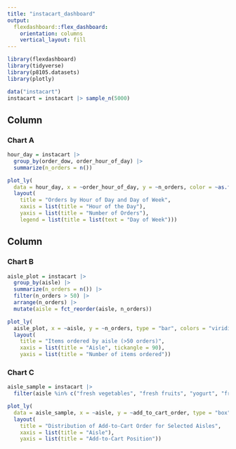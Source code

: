 ```yaml
---
title: "instacart_dashboard"
output: 
  flexdashboard::flex_dashboard:
    orientation: columns
    vertical_layout: fill
---
```


```r
library(flexdashboard)
library(tidyverse)
library(p8105.datasets)
library(plotly)

data("instacart")
instacart = instacart |> sample_n(5000)
```

Column {data-width=600}
-----------------------------------------------------------------------

### Chart A

```r
hour_day = instacart |>
  group_by(order_dow, order_hour_of_day) |>
  summarize(n_orders = n())

plot_ly(
  data = hour_day, x = ~order_hour_of_day, y = ~n_orders, color = ~as.factor(order_dow), type = "scatter", mode = "markers") |>
  layout(
    title = "Orders by Hour of Day and Day of Week",
    xaxis = list(title = "Hour of the Day"),
    yaxis = list(title = "Number of Orders"),
    legend = list(title = list(text = "Day of Week")))
```

Column {data-width=400}
-----------------------------------------------------------------------

### Chart B

```r
aisle_plot = instacart |>
  group_by(aisle) |>
  summarize(n_orders = n()) |>
  filter(n_orders > 50) |>
  arrange(n_orders) |>
  mutate(aisle = fct_reorder(aisle, n_orders)) 

plot_ly(
  aisle_plot, x = ~aisle, y = ~n_orders, type = "bar", colors = "viridis") |>
  layout(
    title = "Items ordered by aisle (>50 orders)",
    xaxis = list(title = "Aisle", tickangle = 90),
    yaxis = list(title = "Number of items ordered"))
```

### Chart C

```r
aisle_sample = instacart |>
  filter(aisle %in% c("fresh vegetables", "fresh fruits", "yogurt", "frozen meals"))

plot_ly(
  data = aisle_sample, x = ~aisle, y = ~add_to_cart_order, type = "box", colors = "viridis") |>
  layout(
    title = "Distribution of Add-to-Cart Order for Selected Aisles",
    xaxis = list(title = "Aisle"),
    yaxis = list(title = "Add-to-Cart Position"))
```

